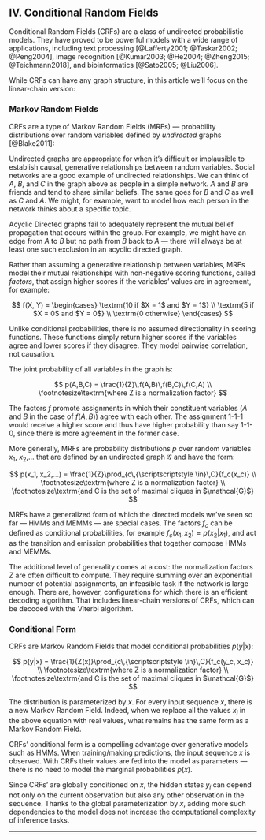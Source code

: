 

<Header></Header>

## IV. Conditional Random Fields

Conditional Random Fields (CRFs) are a class of undirected probabilistic models. They have proved to be powerful models with a wide range of applications, including text processing [@Lafferty2001; @Taskar2002; @Peng2004], image recognition [@Kumar2003; @He2004; @Zheng2015; @Teichmann2018], and bioinformatics [@Sato2005; @Liu2006].

While CRFs can have any graph structure, in this article we’ll focus on the linear-chain version:

<CRFOverviewGraph />

### Markov Random Fields

CRFs are a type of Markov Random Fields (MRFs) — probability distributions over random variables defined by _undirected_ graphs [@Blake2011]:

<CRFRandomFieldGraph />

Undirected graphs are appropriate for when it’s difficult or implausible to establish causal, generative relationships between random variables. Social networks are a good example of undirected relationships. We can think of $A$, $B$, and $C$ in the graph above as people in a simple network. $A$ and $B$ are friends and tend to share similar beliefs. The same goes for $B$ and $C$ as well as $C$ and $A$. We might, for example, want to model how each person in the network thinks about a specific topic.

Acyclic Directed graphs fail to adequately represent the mutual belief propagation that occurs within the group. For example, we might have an edge from $A$ to $B$ but no path from $B$ back to $A$ — there will always be at least one such exclusion in an acyclic directed graph.

Rather than assuming a generative relationship between variables, MRFs model their mutual relationships with non-negative scoring functions, called _factors_, that assign higher scores if the variables’ values are in agreement, for example:

$$
f(X, Y) = \begin{cases}
	\textrm{10 if $X = 1$ and $Y = 1$} \\
	\textrm{5 if $X = 0$ and $Y = 0$} \\
	\textrm{0 otherwise}
	\end{cases}
$$

Unlike conditional probabilities, there is no assumed directionality in scoring functions. These functions simply return higher scores if the variables agree and lower scores if they disagree. They model pairwise correlation, not causation.

The joint probability of all variables in the graph is:

$$
p(A,B,C) = \frac{1}{Z}\,f(A,B)\,f(B,C)\,f(C,A) \\
\footnotesize\textrm{where Z is a normalization factor}
$$

The factors $f$ promote assignments in which their constituent variables ($A$ and $B$ in the case of $f(A, B)$) agree with each other. The assignment 1-1-1 would receive a higher score and thus have higher probability than say 1-1-0, since there is more agreement in the former case.

More generally, MRFs are probability distributions $p$ over random variables $x_1$, $x_2$,… that are defined by an undirected graph $\mathcal{G}$ and have the form:

$$
p(x_1, x_2,…) = \frac{1}{Z}\prod_{c\,{\scriptscriptstyle \in}\,C}{f_c(x_c)} \\
\footnotesize\textrm{where Z is a normalization factor} \\
\footnotesize\textrm{and C is the set of maximal cliques in $\mathcal{G}$}
$$

MRFs have a generalized form of which the directed models we’ve seen so far — HMMs and MEMMs — are special cases. The factors $f_c$ can be defined as conditional probabilities, for example $f_c(x_1,x_2) = p(x_2|x_1)$, and act as the transition and emission probabilities that together compose HMMs and MEMMs.

The additional level of generality comes at a cost: the normalization factors $Z$ are often difficult to compute. They require summing over an exponential number of potential assignments, an infeasible task if the network is large enough. There are, however, configurations for which there is an efficient decoding algorithm. That includes linear-chain versions of CRFs, which can be decoded with the Viterbi algorithm.

### Conditional Form

CRFs are Markov Random Fields that model conditional probabilities $p(y|x)$:

$$
p(y|x) = \frac{1}{Z(x)}\prod_{c\,{\scriptscriptstyle \in}\,C}{f_c(y_c, x_c)} \\
\footnotesize\textrm{where Z is a normalization factor} \\
\footnotesize\textrm{and C is the set of maximal cliques in $\mathcal{G}$}
$$

The distribution is parameterized by $x$. For every input sequence $x$, there is a new Markov Random Field. Indeed, when we replace all the values $x_i$ in the above equation with real values, what remains has the same form as a Markov Random Field.

CRFs’ conditional form is a compelling advantage over generative models such as HMMs. When training/making predictions, the input sequence $x$ is observed. With CRFs their values are fed into the model as parameters — there is no need to model the marginal probabilities $p(x)$.

Since CRFs’ are globally conditioned on $x$, the hidden states $y_i$ can depend not only on the current observation but also any other observation in the sequence. Thanks to the global parameterization by $x$, adding more such dependencies to the model does not increase the computational complexity of inference tasks.

---

<References />
